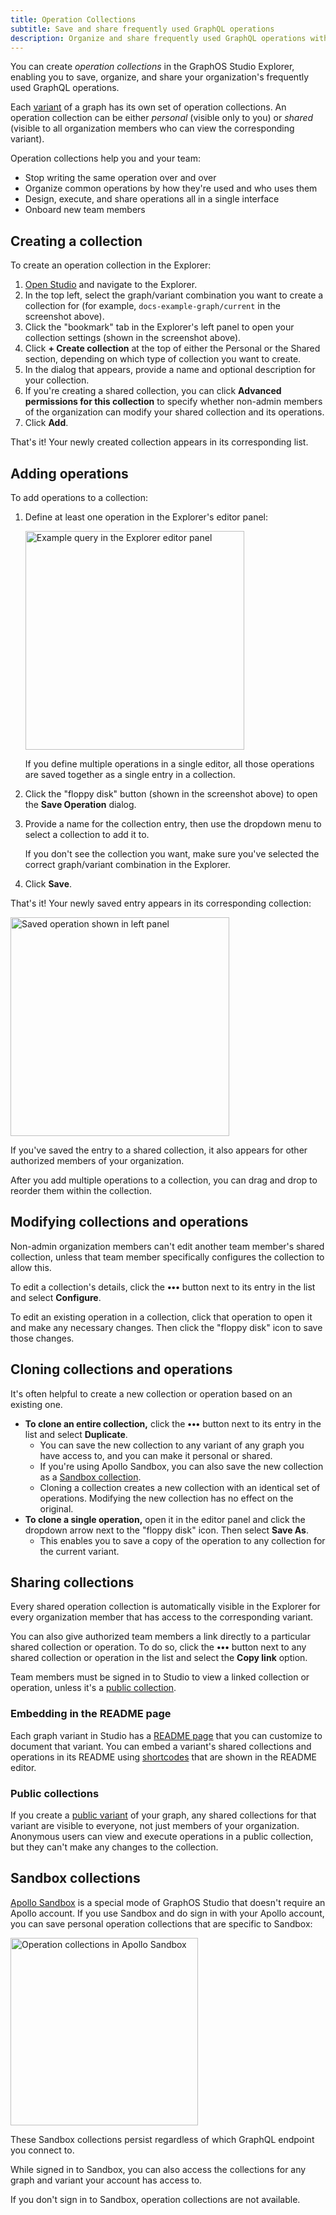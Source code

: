 ```yaml
---
title: Operation Collections
subtitle: Save and share frequently used GraphQL operations
description: Organize and share frequently used GraphQL operations with operation collections in GraphOS Studio Explorer.
---
```


You can create _operation collections_ in the GraphOS Studio Explorer, enabling you to save, organize, and share your organization's frequently used GraphQL operations.

Each [variant](../graphs/#variants) of a graph has its own set of operation collections. An operation collection can be either _personal_ (visible only to you) or _shared_ (visible to all organization members who can view the corresponding variant).

Operation collections help you and your team:

- Stop writing the same operation over and over
- Organize common operations by how they're used and who uses them
- Design, execute, and share operations all in a single interface
- Onboard new team members

## Creating a collection

To create an operation collection in the Explorer:

1. [Open Studio](https://studio.apollographql.com/?referrer=docs-content) and navigate to the Explorer.
2. In the top left, select the graph/variant combination you want to create a collection for (for example, `docs-example-graph/current` in the screenshot above).
3. Click the "bookmark" tab in the Explorer's left panel to open your collection settings (shown in the screenshot above).
4. Click **+ Create collection** at the top of either the Personal or the Shared section, depending on which type of collection you want to create.
5. In the dialog that appears, provide a name and optional description for your collection.
6. If you're creating a shared collection, you can click **Advanced permissions for this collection** to specify whether non-admin members of the organization can modify your shared collection and its operations.
7. Click **Add**.

That's it! Your newly created collection appears in its corresponding list.

## Adding operations

To add operations to a collection:

1. Define at least one operation in the Explorer's editor panel:

   <img
     src="../img/operation-collections/create-operation.jpg"
     alt="Example query in the Explorer editor panel"
     class="screenshot"
     width="350"
   />

   <Note>

   If you define multiple operations in a single editor, all those operations are saved together as a single entry in a collection.

   </Note>

2. Click the "floppy disk" button (shown in the screenshot above) to open the **Save Operation** dialog.
3. Provide a name for the collection entry, then use the dropdown menu to select a collection to add it to.

   <Note>

   If you don't see the collection you want, make sure you've selected the correct graph/variant combination in the Explorer.

   </Note>

4. Click **Save**.

That's it! Your newly saved entry appears in its corresponding collection:

<img
  src="../img/operation-collections/added-operation.jpg"
  alt="Saved operation shown in left panel"
  className="screenshot"
  width="350"
/>

If you've saved the entry to a shared collection, it also appears for other authorized members of your organization.

<Tip>

After you add multiple operations to a collection, you can drag and drop to reorder them within the collection.

</Tip>

## Modifying collections and operations

<Note>

Non-admin organization members can't edit another team member's shared collection, unless that team member specifically configures the collection to allow this.

</Note>

To edit a collection's details, click the **•••** button next to its entry in the list and select **Configure**.

To edit an existing operation in a collection, click that operation to open it and make any necessary changes. Then click the "floppy disk" icon to save those changes.

## Cloning collections and operations

It's often helpful to create a new collection or operation based on an existing one.

- **To clone an entire collection,** click the **•••** button next to its entry in the list and select **Duplicate**.
  - You can save the new collection to any variant of any graph you have access to, and you can make it personal or shared.
  - If you're using Apollo Sandbox, you can also save the new collection as a [Sandbox collection](#sandbox-collections).
  - Cloning a collection creates a new collection with an identical set of operations. Modifying the new collection has no effect on the original.
- **To clone a single operation,** open it in the editor panel and click the dropdown arrow next to the "floppy disk" icon. Then select **Save As**.
  - This enables you to save a copy of the operation to any collection for the current variant.

## Sharing collections

Every shared operation collection is automatically visible in the Explorer for every organization member that has access to the corresponding variant.

You can also give authorized team members a link directly to a particular shared collection or operation. To do so, click the **•••** button next to any shared collection or operation in the list and select the **Copy link** option.

<Note>

Team members must be signed in to Studio to view a linked collection or operation, unless it's a [public collection](#public-collections).

</Note>

### Embedding in the README page

Each graph variant in Studio has a [README page](../graphs/studio-features/#the-readme-page) that you can customize to document that variant. You can embed a variant's shared collections and operations in its README using [shortcodes](../graphs/studio-features/#readme-shortcodes) that are shown in the README editor.

### Public collections

If you create a [public variant](../graphs/management/#public-variants) of your graph, any shared collections for that variant are visible to everyone, not just members of your organization. Anonymous users can view and execute operations in a public collection, but they can't make any changes to the collection.

## Sandbox collections

[Apollo Sandbox](./sandbox/) is a special mode of GraphOS Studio that doesn't require an Apollo account. If you use Sandbox and do sign in with your Apollo account, you can save personal operation collections that are specific to Sandbox:

<img
  src="../img/operation-collections/sandbox-collections.jpg"
  alt="Operation collections in Apollo Sandbox"
  className="screenshot"
  width="300"
/>

These Sandbox collections persist regardless of which GraphQL endpoint you connect to.

While signed in to Sandbox, you can also access the collections for any graph and variant your account has access to.

<Note>

If you don't sign in to Sandbox, operation collections are not available.

</Note>
